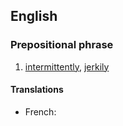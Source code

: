 ==English==

===Prepositional phrase===
{{en-PP|in [[fits and starts]]}}

# [[intermittently]], [[jerkily]]

====Translations====
{{trans-top}}
* French: {{t|fr|par à-coups}}
{{trans-mid}}
{{trans-bottom}}